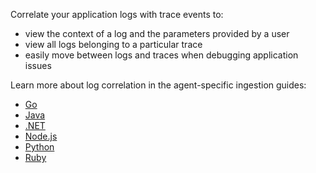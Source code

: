 
Correlate your application logs with trace events to:

* view the context of a log and the parameters provided by a user
* view all logs belonging to a particular trace
* easily move between logs and traces when debugging application issues

Learn more about log correlation in the agent-specific ingestion guides:

* [Go](((apm-go-ref))/logs.html)
* [Java](((apm-java-ref))/logs.html#log-correlation-ids)
* [.NET](((apm-dotnet-ref))/log-correlation.html)
* [Node.js](((apm-node-ref))/log-correlation.html)
* [Python](((apm-py-ref))/logs.html#log-correlation-ids)
* [Ruby](((apm-ruby-ref))/log-correlation.html)
